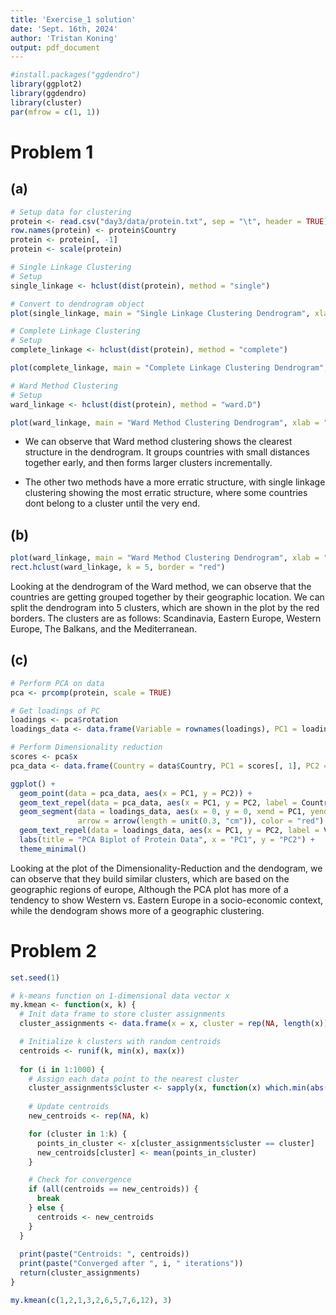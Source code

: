 ```yaml
---
title: 'Exercise_1 solution'
date: 'Sept. 16th, 2024'
author: 'Tristan Koning'
output: pdf_document
---
```


```r
#install.packages("ggdendro")
library(ggplot2)
library(ggdendro)
library(cluster)
par(mfrow = c(1, 1))
```

# Problem 1

## (a)

```r
# Setup data for clustering
protein <- read.csv("day3/data/protein.txt", sep = "\t", header = TRUE)
row.names(protein) <- protein$Country
protein <- protein[, -1]
protein <- scale(protein)
```

```r
# Single Linkage Clustering
# Setup
single_linkage <- hclust(dist(protein), method = "single")

# Convert to dendrogram object
plot(single_linkage, main = "Single Linkage Clustering Dendrogram", xlab = "Countries", ylab = "Euclidean Distance")
```

```r
# Complete Linkage Clustering
# Setup
complete_linkage <- hclust(dist(protein), method = "complete")

plot(complete_linkage, main = "Complete Linkage Clustering Dendrogram", xlab = "Countries", ylab = "Euclidean Distance")
```

```r
# Ward Method Clustering
# Setup
ward_linkage <- hclust(dist(protein), method = "ward.D")

plot(ward_linkage, main = "Ward Method Clustering Dendrogram", xlab = "Countries", ylab = "Euclidean Distance")
```

- We can observe that Ward method clustering shows the clearest structure in the dendrogram. It groups countries with small distances together early, and then forms larger clusters incrementally. 

- The other two methods have a more erratic structure, with single linkage clustering showing the most erratic structure, where some countries dont belong to a cluster until the very end.

## (b)

```r
plot(ward_linkage, main = "Ward Method Clustering Dendrogram", xlab = "Countries", ylab = "Euclidean Distance")
rect.hclust(ward_linkage, k = 5, border = "red")
```

Looking at the dendrogram of the Ward method, we can observe that the countries are getting grouped together by their geographic location. We can split the dendrogram into 5 clusters, which are shown in the plot by the red borders. The clusters are as follows: Scandinavia, Eastern Europe, Western Europe, The Balkans, and the Mediterranean.

## (c)
```r
# Perform PCA on data
pca <- prcomp(protein, scale = TRUE)

# Get loadings of PC
loadings <- pca$rotation
loadings_data <- data.frame(Variable = rownames(loadings), PC1 = loadings[, 1], PC2 = loadings[, 2])

# Perform Dimensionality reduction
scores <- pca$x
pca_data <- data.frame(Country = data$Country, PC1 = scores[, 1], PC2 = scores[, 2])

ggplot() + 
  geom_point(data = pca_data, aes(x = PC1, y = PC2)) + 
  geom_text_repel(data = pca_data, aes(x = PC1, y = PC2, label = Country)) +
  geom_segment(data = loadings_data, aes(x = 0, y = 0, xend = PC1, yend = PC2),
               arrow = arrow(length = unit(0.3, "cm")), color = "red") +
  geom_text_repel(data = loadings_data, aes(x = PC1, y = PC2, label = Variable), color = "red") +
  labs(title = "PCA Biplot of Protein Data", x = "PC1", y = "PC2") +
  theme_minimal()
```

Looking at the plot of the Dimensionality-Reduction and the dendogram, we can observe that they build similar clusters, which are based on the geographic regions of europe, Although the PCA plot has more of a tendency to show Western vs. Eastern Europe in a socio-economic context, while the dendogram shows more of a geographic clustering.


# Problem 2

```r
set.seed(1)

# k-means function on 1-dimensional data vector x
my.kmean <- function(x, k) {
  # Init data frame to store cluster assignments
  cluster_assignments <- data.frame(x = x, cluster = rep(NA, length(x)))

  # Initialize k clusters with random centroids
  centroids <- runif(k, min(x), max(x))
  
  for (i in 1:1000) {
    # Assign each data point to the nearest cluster
    cluster_assignments$cluster <- sapply(x, function(x) which.min(abs(x - centroids)))
    
    # Update centroids
    new_centroids <- rep(NA, k)

    for (cluster in 1:k) {
      points_in_cluster <- x[cluster_assignments$cluster == cluster]
      new_centroids[cluster] <- mean(points_in_cluster)
    }

    # Check for convergence
    if (all(centroids == new_centroids)) {
      break
    } else {
      centroids <- new_centroids
    }
  }
  
  print(paste("Centroids: ", centroids))
  print(paste("Converged after ", i, " iterations"))
  return(cluster_assignments)
}

my.kmean(c(1,2,1,3,2,6,5,7,6,12), 3)
```